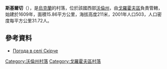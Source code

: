 {{coord|50|38|21|N|24|56|37|E|scale:30000|display=title}}

'''斯基爾切'''（{{lang-uk|Скірче}}），是[[烏克蘭|烏克蘭]]的村落，位於該國西部[[沃倫州|沃倫州]]，由[[戈羅霍夫區|戈羅霍夫區]]負責管轄，始建於1609年，面積15.86平方公里，海拔高度211米，2001年人口503，人口密度每平方公里31.72人。

==參考資料==
* [http://weather.in.ua/ua/volynskaja/23996 Погода в селі Скірче] {{Wayback|url=http://weather.in.ua/ua/volynskaja/23996 |date=20160305085858 }}

[[Category:沃倫州村落|Category:沃倫州村落]]
[[Category:戈羅霍夫區村落|Category:戈羅霍夫區村落]]


{{Volyn-geo-stub}}